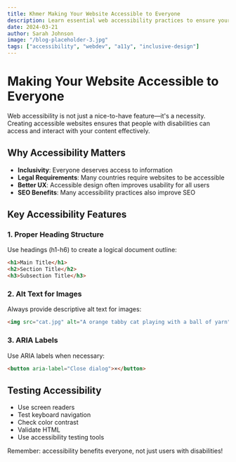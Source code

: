 ```yaml
---
title: Khmer Making Your Website Accessible to Everyone
description: Learn essential web accessibility practices to ensure your website can be used by all visitors.
date: 2024-03-21
author: Sarah Johnson
image: "/blog-placeholder-3.jpg"
tags: ["accessibility", "webdev", "a11y", "inclusive-design"]
---
```


# Making Your Website Accessible to Everyone

Web accessibility is not just a nice-to-have feature—it's a necessity. Creating accessible websites ensures that people with disabilities can access and interact with your content effectively.

## Why Accessibility Matters

- **Inclusivity**: Everyone deserves access to information
- **Legal Requirements**: Many countries require websites to be accessible
- **Better UX**: Accessible design often improves usability for all users
- **SEO Benefits**: Many accessibility practices also improve SEO

## Key Accessibility Features

### 1. Proper Heading Structure

Use headings (h1-h6) to create a logical document outline:

```html
<h1>Main Title</h1>
<h2>Section Title</h2>
<h3>Subsection Title</h3>
```

### 2. Alt Text for Images

Always provide descriptive alt text for images:

```html
<img src="cat.jpg" alt="A orange tabby cat playing with a ball of yarn" />
```

### 3. ARIA Labels

Use ARIA labels when necessary:

```html
<button aria-label="Close dialog">×</button>
```

## Testing Accessibility

- Use screen readers
- Test keyboard navigation
- Check color contrast
- Validate HTML
- Use accessibility testing tools

Remember: accessibility benefits everyone, not just users with disabilities!
